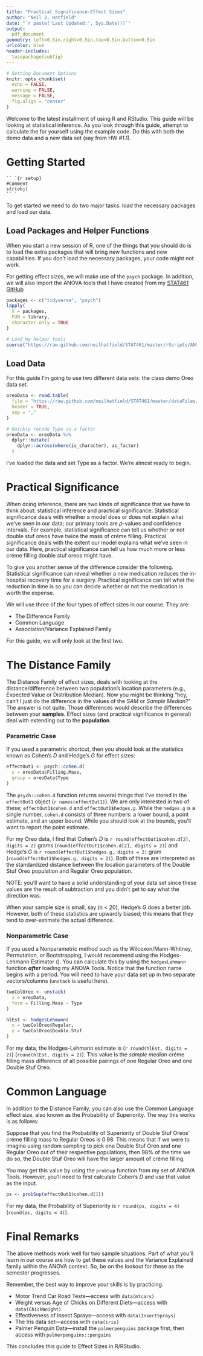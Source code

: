 ```yaml
---
title: "Practical Significance-Effect Sizes"
author: "Neil J. Hatfield"
date: "`r paste('Last Updated:', Sys.Date())`"
output: 
  pdf_document
geometry: left=0.5in,right=0.5in,top=0.5in,bottom=0.5in
urlcolor: blue
header-includes: 
  \usepackage{subfig}
---
```


```r
# Setting Document Options
knitr::opts_chunk$set(
  echo = FALSE,
  warning = FALSE,
  message = FALSE,
  fig.align = "center"
)

```

Welcome to the latest installment of using R and RStudio. This guide will be looking at statistical inference. As you look through this guide, attempt to calculate the for yourself using the example code. Do this with both the demo data and a new data set (say from HW \#1.1).

# Getting Started

```
`` `{r setup}
#Comment
str(obj)
`` `
```

To get started we need to do two major tasks: load the necessary packages and load our data.

## Load Packages and Helper Functions

When you start a new session of R, one of the things that you should do is to load the extra packages that will bring new functions and new capabilities. If you don't load the necessary packages, your code might not work.

For getting effect sizes, we will make use of the `psych` package. In addition, we will also import the ANOVA tools that I have created from my [STAT461 GitHub](https://github.com/neilhatfield/STAT461)

```r
packages <- c("tidyverse", "psych")
lapply(
  X = packages,
  FUN = library,
  character.only = TRUE
)

# Load my helper tools
source("https://raw.github.com/neilhatfield/STAT461/master/rScripts/ANOVATools.R")


```

## Load Data

For this guide I'm going to use two different data sets: the class demo Oreo data set.

```r
oreoData <- read.table(
  file = "https://raw.github.com/neilhatfield/STAT461/master/dataFiles/classDemoOreo.dat",
  header = TRUE,
  sep = ","
)

# Quickly recode Type as a factor
oreoData <- oreoData %>%
  dplyr::mutate(
    dplyr::across(where(is_character), as_factor)
  )

```

I've loaded the data and set Type as a factor. We're almost ready to begin.

# Practical Significance

When doing inference, there are two kinds of significance that we have to think about: statistical inference and practical significance. Statistical significance deals with whether a model does or does not explain what we've seen in our data; our primary tools are *p*-values and confidence intervals. For example, statistical significance can tell us whether or not double stuf oreos have twice the mass of créme filling. Practical significance deals with the extent our model explains what we've seen in our data. Here, practical significance can tell us how much more or less créme filling double stuf oreos might have.

To give you another sense of the difference consider the following. Statistical significance can reveal whether a new medication reduces the in-hospital recovery time for a surgery. Practical significance can tell what the reduction in time is so you can decide whether or not the medication is worth the expense.

We will use three of the four types of effect sizes in our course. They are:

+ The Difference Family
+ Common Language
+ Association/Variance Explained Family

For this guide, we will only look at the first two.

# The Distance Family

The Distance Family of effect sizes, deals with looking at the distance/difference between two population's location parameters (e.g., Expected Value or Distribution Median). Now you might be thinking "hey, can't I just do the difference in the values of the *SAM* or *Sample Median*?" The answer is not quite. Those differences would describe the differences between your __samples__. Effect sizes (and practical significance in general) deal with extending out to the __population__.

### Parametric Case

If you used a parametric shortcut, then you should look at the statistics known as Cohen's *D* and Hedge's *G* for effect sizes:

```r
effectOut1 <- psych::cohen.d(
  x = oreoData$Filling.Mass,
  group = oreoData$Type
)
```

The `psych::cohen.d` function returns several things that I've stored in the `effectOut1` object (`r names(effectOut1)`). We are only interested in two of these; `effectOut1$cohen.d` and `effectOut1$hedges.g`. While the `hedges.g` is a single number, `cohen.d` consists of three numbers: a lower bound, a point estimate, and an upper bound. While you should look at the bounds, you'll want to report the point estimate. 

For my Oreo data, I find that Cohen's *D* is `r round(effectOut1$cohen.d[2], digits = 2)` grams (`round(effectOut1$cohen.d[2], digits = 2)`) and Hedge's *G* is `r round(effectOut1$hedges.g, digits = 2)` gram (`round(effectOut1$hedges.g, digits = 2)`). Both of these are interpreted as the standardized distance between the location parameters of the Double Stuf Oreo population and Regular Oreo population.

NOTE: you'll want to have a solid understanding of your data set since these values are the result of subtraction and you didn't get to say what the direction was.

When your sample size is small, say \(n < 20\), Hedge's *G* does a better job. However, both of these statistics are upwardly biased; this means that they tend to over-estimate the actual difference.

### Nonparametric Case

If you used a Nonparametric method such as the Wilcoxon/Mann-Whitney, Permutation, or Bootstrapping, I would recommend using the Hodges-Lehmann Estimator \(\widehat{\Delta}\). You can calculate this by using the `hodgesLehmann` function __*after*__ loading my ANOVA Tools. Notice that the function name begins with a period. You will need to have your data set up in two separate vectors/columns (`unstack` is useful here).

```r
twoColOreo <- unstack(
  x = oreoData, 
  form = Filling.Mass ~ Type
)

hlEst <- hodgesLehmann(
  x = twoColOreo$Regular,
  y = twoColOreo$Double.Stuf
)
```

For my data, the Hodges-Lehmann estimate is \(\widehat{\Delta}\approx`r round(hlEst, digits = 2)`\) (`round(hlEst, digits = 2)`). This value is the *sample median* créme filling mass difference of all possible pairings of one Regular Oreo and one Double Stuf Oreo.

# Common Language

In addition to the Distance Family, you can also use the Common Language effect size, also known as the Probability of Superiority. The way this works is as follows:

Suppose that you find the Probability of Superiority of Double Stuf Oreos' créme filling mass to Regular Oreos is 0.98. This means that if we were to imagine using random sampling to pick one Double Stuf Oreo and one Regular Oreo out of their respective populations, then 98% of the time we do so, the Double Stuf Oreo will have the larger amount of créme filling.

You may get this value by using the `probSup` function from my set of ANOVA Tools. However, you'll need to first calculate Cohen's *D* and use that value as the input.

```r
ps <- probSup(effectOut1$cohen.d[2])

```

For my data, the Probability of Superiority is `r round(ps, digits = 4)` (`round(ps, digits = 4)`).

# Final Remarks

The above methods work well for two sample situations. Part of what you'll learn in our course are how to get these values and the Variance Explained family within the ANOVA context. So, be on the lookout for these as the semester progresses.

Remember, the best way to improve your skills is by practicing. 

-   Motor Trend Car Road Tests---access with `data(mtcars)`
-   Weight versus Age of Chicks on Different Diets---access with `data(ChickWeight)`
-   Effectiveness of Insect Sprays---access with `data(InsectSprays)`
-   The Iris data set---access with `data(iris)`
-   Palmer Penguin Data---install the `palmerpenguins` package first, then access with `palmerpenguins::penguins`

This concludes this guide to Effect Sizes in R/RStudio.
